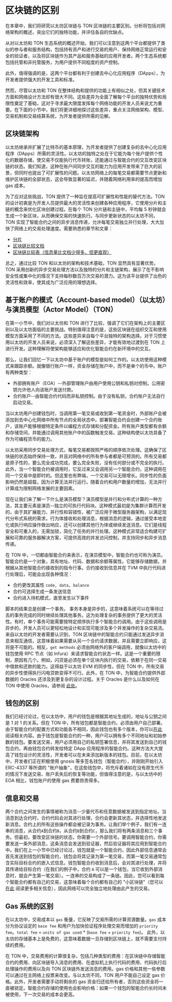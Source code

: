 # 区块链的区别

在本章中，我们将研究以太坊区块链与 TON 区块链的主要区别。分析将包括对网络架构的概述，突出它们的独特功能，并评估各自的优缺点。

从对以太坊和 TON 生态系统的概述开始，我们可以注意到这两个平台都提供了类似的参与者和服务结构，包括持有资产和进行交易的用户、保持网络正常运行和安全的验证者，以及将区块链作为其产品和服务基础的应用开发者。两个生态系统都包括托管和非托管服务，为用户提供不同程度的资产控制。

此外，值得强调的是，这两个平台都有利于创建去中心化应用程序（DApps），为开发者提供强大的开发工具和标准。

然而，尽管以太坊和 TON 在整体结构和提供的功能上有相似之处，但其关键技术方面和网络设计方法却有很大不同。这些差异为全面了解每个平台的独特优势和局限性奠定了基础，这对于寻求最大限度发挥每个网络功能的开发人员来说尤为重要。在下面的小节中，我们将更详细地探讨这些差异，重点关注网络架构、模型、交易机制和交易结算系统，为开发者提供所需的见解。

## 区块链架构

以太坊继承并扩展了比特币的基本原理，为开发者提供了创建复杂的去中心化应用程序（DApps）所需的灵活性。以太坊的独特之处在于它能为每个账户提供个性化的数据存储，使交易不仅能执行代币转账，还能通过与智能合约的交互改变区块链的状态。我们知道，这种在账户间同步交互的能力为应用开发带来了巨大的前景，但同时也提出了可扩展性的问题。以太坊网络上的每笔交易都需要节点更新和维护区块链的全部状态，这会导致显著的延迟，并随着网络利用率的提高而增加 gas 成本。

为了应对这些挑战，TON 提供了一种旨在提高可扩展性和性能的替代方法。TON 的设计初衷是为开发人员提供最大的灵活性来创建各种应用程序，它使用分片和主链的概念来优化区块创建过程。在每个 TON 分片链和主链中，平均每 5 秒钟就会生成一个新区块，从而确保交易的快速执行。与同步更新状态的以太坊不同，TON 实现了智能合约之间的异步消息传递，允许每笔交易独立并行处理，大大加快了网络上的交易处理速度。需要熟悉的章节和文章：

- [分片](/v3/documentation/smart-contracts/shards/shards-intro)
- [区块链比较文档](https://ton.org/comparison_of_blockchains.pdf)
- [区块链比较表（信息量比文档少得多，但更直观）](/v3/concepts/dive-into-ton/go-from-ethereum/blockchain-comparison)

总之，通过比较 TON 和以太坊的架构和技术基础，TON 显然具有显著优势。TON 采用创新的异步交易处理方法以及独特的分片和主链架构，展示了在不影响安全性或集中化的情况下支持每秒数百万次交易的潜力。这为该平台提供了出色的灵活性和效率，使其成为广泛应用的理想选择。

## 基于账户的模式（Account-based model）（以太坊）与演员模型（Actor Model）（TON）

在第一小节中，我们对以太坊和 TON 进行了比较，强调了它们在架构上的主要区别以及以太坊面临的主要挑战。特别值得注意的是，这些区块链在组织交互和使用模型方面采用了不同的方法。这些差异来自每个平台独特的架构选择。对于习惯使用以太坊的开发人员来说，必须深入了解这些差异，才能有效地过渡到在 TON 上进行开发。这种理解将使架构能够适应和优化智能合约在新环境中的交互。

那么，让我们回忆一下以太坊中基于账户的模型是如何工作的。以太坊使用这种模式来跟踪余额。就像银行账户一样，资金存储在账户中，而不是单个的币中。账户有两种类型：

- 外部拥有账户（EOA）--外部管理账户由用户使用公钥和私钥对控制。公用密钥允许他人向该账户发送付款。
- 合约账户--由智能合约代码而非私钥控制。由于没有私钥，合约账户无法自行启动交易。

当以太坊用户创建钱包时，当调用第一笔交易或收到第一笔资金时，外部账户会被添加到去中心化网络中所有节点的全局状态中。部署智能合约会创建一个合约账户，该账户能够根据特定条件以编程方式存储和分配资金。所有账户类型都有余额和存储空间，并能通过调用其他账户中的函数触发交易。这种结构使以太坊具备了作为可编程货币的能力。

以太坊采用同步交易处理方式，每笔交易都按照严格的顺序依次处理。这确保了区块链的状态始终保持一致，并且对网络中的所有参与者都是可预测的。所有交易都是原子性的，要么完全成功完成，要么完全失败，没有任何部分或不完全的执行。此外，当一个智能合约被调用时，它反过来又会调用另一个智能合约，这种调用在同一个交易中是即时的。但这里也有弊端，一个交易可以无限增长。同步性的负面影响仍然是超载，因为计算无法并行运行。随着合约和用户数量的增加，无法并行计算成为限制网络发展的主要因素。

现在让我们来了解一下什么是演员模型？演员模型是并行和分布式计算的一种方法，其主要元素是演员--独立的可执行代码块。这种模式最初是为集群计算而开发的，由于其扩展能力、并行性和容错性，被广泛应用于微型服务器架构，以满足现代分布式系统的需求。行为体接收和处理消息，根据消息的逻辑，通过接受本地变化或执行响应操作做出响应，还可以创建其他行为体或继续发送消息。它们是线程安全和可重入的，无需加锁，简化了任务的并行处理。这种模式非常适合构建可扩展和可靠的服务器解决方案，可提供高效的并发访问控制，并支持同步和异步消息传递。

在 TON 中，一切都由智能合约来表示，在演员模型中，智能合约也可称为演员。智能合约是一个对象，具有地址、代码、数据和余额等属性。它能够存储数据，并根据从其他智能合约接收到的指令行事。合约接收到信息并在 TVM 中执行代码进行处理后，可能会出现各种情况：

- 合约更改其属性 `code, data, balance`
- 合约可选择生成一条发送信息
- 合约进入待机模式，直至发生以下事件

脚本的结果总是创建一个事务。  事务本身是异步的，这意味着系统可以在等待过去的事务完成的同时继续处理其他事务。这为处理复杂的事务提供了更大的灵活性。有时，单个事务可能需要按特定顺序执行多个智能合约调用。由于这些调用是异步的，开发人员可以更轻松地设计和实现可能涉及多个并发操作的复杂交易流。来自以太坊的开发者需要认识到，TON 区块链中的智能合约只能通过发送异步消息来相互通信，这意味着如果需要从另一个合约请求数据，并且需要立即响应，这将是不可能的。相反，`get methods` 必须由网络外的客户端调用，就像以太坊中的钱包使用 RPC 节点（如 Infura）来请求智能合约状态一样。这是一个重要的限制，原因有几个。例如，闪贷是必须在单个区块内执行的交易，依赖于在同一交易中借款和还款的能力。这得益于以太坊 EVM 的同步性，但在 TON 中，所有交易的异步性使得执行闪电贷款变得不可行。此外，在 TON 中，为智能合约提供外部数据的 Oracles 还涉及到更复杂的设计过程。关于 Oracles 是什么以及如何在 TON 中使用 Oracles，请参阅 [此处](/v3/documentation/infra/oracles/overview)。

## 钱包的区别

我们已经讨论过，在以太坊中，用户的钱包是根据其地址生成的，地址与公钥之间是 1 对 1 的关系。但在 TON 中，所有钱包都是智能合约，必须由用户自己部署。由于智能合约的配置方式和功能各不相同，因此钱包也有多个版本，你可以[在此](/v3/documentation/smart-contracts/contracts-specs/wallet-contracts) 阅读相关内容。由于钱包是智能合约的一种，用户可以拥有多个不同地址和初始参数的钱包。要发送交易，用户必须用自己的私钥签署信息，并将其发送到自己的钱包合约，再由钱包合约转发给特定 DApp 应用程序的智能合约。这种方法大大提高了钱包设计的灵活性，开发者可以在未来添加新版本的钱包。目前，在以太坊中，开发者们正在积极使用 gnosis 等多签名钱包（智能合约），并刚刚开始引入 ERC-4337 等所谓的 "账户抽象"，在这些钱包中，将充斥着诸如在没有原生代币的情况下发送交易、账户丢失后的恢复等功能，但值得注意的是，与以太坊中的 EOA 相比，钱包账户的使用 gas 费要昂贵得多。

## 信息和交易

两个合约之间发生的事情被称为消息--少量代币和任意数据被发送到指定地址。当消息到达合约时，合约代码会对其进行处理，合约会更新其状态，并选择性地发送新消息。合约上的所有这些操作都会被记录为事务。让我们举个例子，我们有一连串的消息，从合约`A`到合约`B`，从合约`B`到合约`C`，那么我们将有两条消息和三个事务。但最初，要改变区块链的状态，你需要一个外部信号。要调用智能合约，你需要发送一条外部消息，这条消息会发送到验证器，然后验证器将其应用到智能合约中。我们在上一小节中已经讨论过，钱包就是一个智能合约，因此外部信息通常会首先发送到钱包的智能合约，钱包会将其记录为第一笔交易，而第一笔交易通常包含实际目标合约的嵌入式信息。钱包智能合约收到消息后，会对其进行处理，并将其传递给目标合约（在我们的例子中，合约 `A` 可以是一个钱包，当它收到外部消息时，就会产生第一笔交易）。一连串的交易构成了一条链。因此，您可以看到每个智能合约都有自己的交易，这意味着每个合约都有自己的 "小区块链"（您可以[在此](/v3/concepts/dive-into-ton/ton-blockchain/overview) 阅读更多相关信息），因此网络可以完全独立地处理由此产生的交易。

## Gas 系统的区别

在以太坊中，交易成本以 `gas` 衡量，它反映了交易所需的计算资源数量。`gas` 成本分为协议设定的 `base fee` 和用户为加快验证程序处理交易而增加的 `priority fee`。`total fee` = `units of gas used` \* (`base fee` + `priority fee`)。
此外，以太坊的存储基本上是免费的，这意味着数据一旦存储到区块链上，就不需要支付持续的费用。

在 TON 中，交易费用的计算很复杂，包括几种类型的费用：在区块链中存储智能合约的费用、向区块链导入消息的费用、在虚拟机上执行代码的费用、代码执行后处理操作的费用以及向 TON 区块链外发送消息的费用。gas 价格和其他一些参数可以通过在主网络上投票来改变。与以太坊不同，TON 用户不能自己设定 gas 价格。此外，开发者需要手动将剩余的 gas 资金归还给所有者，否则这些资金将一直被锁定。智能合约存储的使用也会影响价格：如果一个钱包的智能合约长时间未被使用，下一次交易的成本会更高。
